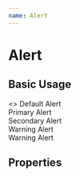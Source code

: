 ---
name: Alert
---


# Alert

## Basic Usage

<Playground>
  <ThemeProvider theme={theme}>
    <>
      <Alert>Default Alert</Alert>
      <div style={{ marginBottom: '10px' }} />
      <Alert colors="primary">Primary Alert</Alert>
      <div style={{ marginBottom: '10px' }} />
      <Alert colors="secondary">Secondary Alert</Alert>
      <div style={{ marginBottom: '10px' }} />
      <Alert colors="warning">Warning Alert</Alert>
      <div style={{ marginBottom: '10px' }} />
      <Alert colors="error">Warning Alert</Alert>
    </>

  </ThemeProvider>
</Playground>

## Properties

<PropsTable of={Alert} />

